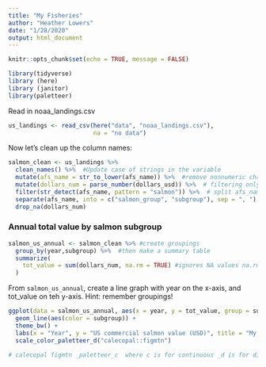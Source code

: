 ```yaml
---
title: "My Fisheries"
author: "Heather Lowers"
date: "1/28/2020"
output: html_document
---
```


```r

knitr::opts_chunk$set(echo = TRUE, message = FALSE)

library(tidyverse)
library (here)
library (janitor)
library(paletteer)
```

Read in noaa_landings.csv

```r
us_landings <- read_csv(here("data", "noaa_landings.csv"),
                        na = "no data")
```

Now let's clean up the column names:
```r
salmon_clean <- us_landings %>% 
  clean_names() %>%  #Update case of strings in the variable
  mutate(afs_name = str_to_lower(afs_name)) %>%  #remove nonnumeric characters from cells
  mutate(dollars_num = parse_number(dollars_usd)) %>%  # filtering only for salmon
  filter(str_detect(afs_name, pattern = "salmon")) %>%  # split afs_name into multiple columns
  separate(afs_name, into = c("salmon_group", "subgroup"), sep = ", ") %>%  # ignore cells with no values
  drop_na(dollars_num)

```

### Annual total value by salmon subgroup

```r
salmon_us_annual <- salmon_clean %>% #create groupings
  group_by(year,subgroup) %>%  #then make a summary table
  summarize(
    tot_value = sum(dollars_num, na.rm = TRUE) #ignores NA values na.rm=TRUE
  )
```

From `salmon_us_annual`, create a line graph with year on the x-axis, and tot_value on teh y-axis.  Hint: remember groupings!

```r
ggplot(data = salmon_us_annual, aes(x = year, y = tot_value, group = subgroup)) + 
  geom_line(aes(color = subgroup)) +
  theme_bw() +
  labs(x = "Year", y = "US commercial salmon value (USD)", title = "My First Real Graph") +
  scale_color_paletteer_d("calecopal::figmtn")

# calecopal figmtn _paletteer_c  where c is for continuous _d is for discrete values
  

```

